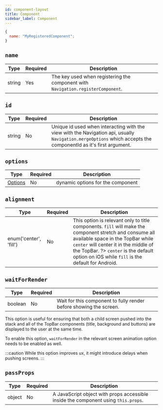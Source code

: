 ```yaml
---
id: component-layout
title: Component
sidebar_label: Component
---
```


```js
{
  name: "MyRegisteredComponent";
}
```

## `name`

| Type   | Required | Description                                                                      |
| ------ | -------- | -------------------------------------------------------------------------------- |
| string | Yes      | The key used when registering the component with `Navigation.registerComponent`. |

## `id`

| Type   | Required | Description                                                                                                                                                    |
| ------ | -------- | -------------------------------------------------------------------------------------------------------------------------------------------------------------- |
| string | No       | Unique id used when interacting with the view with the Navigation api, usually `Navigation.mergeOptions` which accepts the componentId as it's first argument. |

## `options`

| Type                    | Required | Description                       |
| ----------------------- | -------- | --------------------------------- |
| [Options](options-root) | No       | dynamic options for the component |

## `alignment`

| Type                   | Required | Description                                                                                                                                                                                                                                                                         |
| ---------------------- | -------- | ----------------------------------------------------------------------------------------------------------------------------------------------------------------------------------------------------------------------------------------------------------------------------------- |
| enum('center', 'fill') | No       | This option is relevant only to title components. `fill` will make the component stretch and consume all available space in the TopBar while `center` will center it in the middle of the TopBar. ?> `center` is the default option on iOS while `fill` is the default for Android. |

## `waitForRender`

| Type    | Required | Description                                                        |
| ------- | -------- | ------------------------------------------------------------------ |
| boolean | No       | Wait for this component to fully render before showing the screen. |

This option is useful for ensuring that both a child screen pushed into the stack and all of the TopBar components (title, background and buttons) are displayed to the user at the same time.

To enable this option, `waitForRender` in the relevant screen animation option needs to be enabled as well.

:::caution
While this option improves ux, it might introduce delays when pushing screens.
:::

## `passProps`

| Type   | Required | Description                                                                        |
| ------ | -------- | ---------------------------------------------------------------------------------- |
| object | No       | A JavaScript object with props accessible inside the component using `this.props`. |
